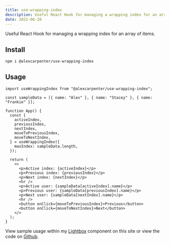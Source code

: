 ```yaml
---
title: use-wrapping-index
description: Useful React Hook for managing a wrapping index for an array of items.
date: 2022-06-20
---
```


Useful React Hook for managing a wrapping index for an array of items.

## Install

```bash
npm i @alexcarpenter/use-wrapping-index
```

## Usage

```tsx
import useWrappingIndex from "@alexcarpenter/use-wrapping-index";

const sampleData = [{ name: "Alex" }, { name: "Stacey" }, { name: "Frankie" }];

function App() {
  const {
    activeIndex,
    previousIndex,
    nextIndex,
    moveToPreviousIndex,
    moveToNextIndex,
  } = useWrappingIndex({
    maxIndex: sampleData.length,
  });

  return (
    <>
      <p>Active index: {activeIndex}</p>
      <p>Previous index: {previousIndex}</p>
      <p>Next index: {nextIndex}</p>
      <hr />
      <p>Active user: {sampleData[activeIndex].name}</p>
      <p>Previous user: {sampleData[previousIndex].name}</p>
      <p>Next user: {sampleData[nextIndex].name}</p>
      <hr />
      <button onClick={moveToPreviousIndex}>Previous</button>
      <button onClick={moveToNextIndex}>Next</button>
    </>
  );
}
```

View sample usage within my [Lightbox](https://github.com/alexcarpenter/alexcarpenter-next/blob/main/components/Lightbox.tsx) component on this site or view the code on [Github](https://github.com/alexcarpenter/use-wrapping-index).
